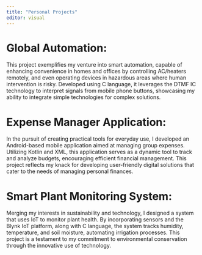 ```yaml
---
title: "Personal Projects"
editor: visual
---
```

# Global Automation: 
This project exemplifies my venture into smart automation, capable of enhancing convenience in homes and offices by controlling AC/heaters remotely, and even operating devices in hazardous areas where human intervention is risky. Developed using C language, it leverages the DTMF IC technology to interpret signals from mobile phone buttons, showcasing my ability to integrate simple technologies for complex solutions.

# Expense Manager Application: 
In the pursuit of creating practical tools for everyday use, I developed an Android-based mobile application aimed at managing group expenses. Utilizing Kotlin and XML, this application serves as a dynamic tool to track and analyze budgets, encouraging efficient financial management. This project reflects my knack for developing user-friendly digital solutions that cater to the needs of managing personal finances.

# Smart Plant Monitoring System: 
Merging my interests in sustainability and technology, I designed a system that uses IoT to monitor plant health. By incorporating sensors and the Blynk IoT platform, along with C language, the system tracks humidity, temperature, and soil moisture, automating irrigation processes. This project is a testament to my commitment to environmental conservation through the innovative use of technology.